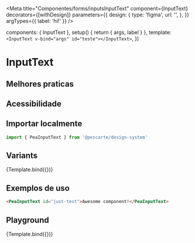 

<Meta
  title="Componentes/forms/inputsInputText"
  component={InputText}
  decorators={[withDesign]}
  parameters={{
    design: {
      type: 'figma',
      url: '',
    },
  }}
  argTypes={{
    label: 'hi!'
  }}
/>

  components: { InputText },
  setup() {
    return { args, label }
  },
  template: `<InputText v-bind="args" id="teste"></InputText>`,
})

# InputText

## Melhores praticas


## Acessibilidade


## Importar localmente

```js dark
import { PeaInputText } from '@pescarte/design-system'
```

## Variants 
<Canvas>
  <Story
    name="Default"
    args={{
      label: 'default',
    }}
  >
    {Template.bind({})}
  </Story>
</Canvas>

## Exemplos de uso

```html dark
<PeaInputText id="just-test">Awesome component!</PeaInputText>
```

## Playground

<Canvas>
  <Story
    name="Playground"
    args={{
      label: 'its work fine!',
    }}
  >
    {Template.bind({})}
  </Story>
</Canvas>

<ArgsTable story="Playground" />
